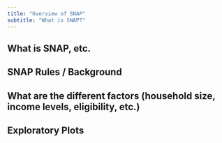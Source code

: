 ```yaml
---
title: "Overview of SNAP"
subtitle: "What is SNAP?"
---
```

## What is SNAP, etc.

## SNAP Rules / Background

## What are the different factors (household size, income levels, eligibility, etc.)

## Exploratory Plots